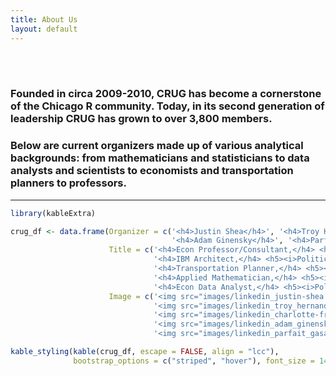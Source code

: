 ```yaml
---
title: About Us
layout: default
---
```


<style type="text/css">
.main-container {
  max-width: 1200px;
  margin-left: auto;
  margin-right: auto;
}

@media (max-width:1200px) and (min-width:760px) {
  #navbar > ul > li > a {
     font-size: 0;
     display:inline-block;
  }
  .fa { font-size: initial; }
}
</style>

<br/>
<br/>

### Founded in circa 2009-2010, CRUG has become a cornerstone of the Chicago R community. Today, in its second generation of leadership CRUG has grown to over 3,800 members.

### Below are current organizers made up of various analytical backgrounds: from mathematicians and statisticians to data analysts and scientists to economists and transportation planners to professors.

---


```r
library(kableExtra)
```

```r
crug_df <- data.frame(Organizer = c('<h4>Justin Shea</h4>', '<h4>Troy Hernandez</h4>', '<h4>Charlotte Frei</h4>',
                                    '<h4>Adam Ginensky</h4>', '<h4>Parfait Gasana</h4>'),
                      Title = c('<h4>Econ Professor/Consultant,</h4> <h5><i>Frequency trader expert, CPU machine builder, and<br/> conference/co-organizer leader<br/>who advocates <code>base</code> and <code>data.table</code> solutions!</i></h5>', 
                                '<h4>IBM Architect,</h4> <h5><i>Politically active data scientist and statistician<br/>working on 21st C. issues!</i></h5>', 
                                '<h4>Transportation Planner,</h4> <h5><i>Licensed engineer with PhD who uses R in novel ways<br/>with data, maps, and more!</i></h5>',
                                '<h4>Applied Mathematician,</h4> <h5><i>Machine learning connoisseur who brings pure and<br/>applied math to quantitative finance!</i></h5>', 
                                '<h4>Econ Data Analyst,</h4> <h5><i>Polygot analytics expert in Python, SQL, VBA,<br/> and more who looks to extend <code>base</code> R!</i></h5>'),
                      Image = c('<img src="images/linkedin_justin-shea.png" alt="organizer photo"/>',
                                '<img src="images/linkedin_troy_hernandez.jpeg" alt="organizer photo"/>',
                                '<img src="images/linkedin_charlotte-frei.png" alt="organizer photo"/>',
                                '<img src="images/linkedin_adam_ginensky.jpeg" alt="organizer photo"/>',
                                '<img src="images/linkedin_parfait_gasana.jpeg" alt="organizer photo"/>'))
```


```r
kable_styling(kable(crug_df, escape = FALSE, align = "lcc"),
              bootstrap_options = c("striped", "hover"), font_size = 14)
```


